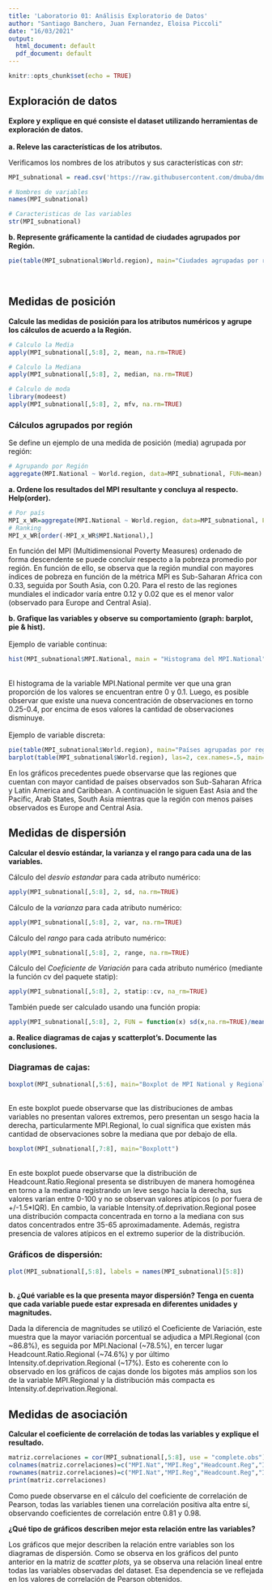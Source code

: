 ```yaml
---
title: 'Laboratorio 01: Análisis Exploratorio de Datos'
author: "Santiago Banchero, Juan Fernandez, Eloisa Piccoli"
date: "16/03/2021"
output:
  html_document: default
  pdf_document: default
---
```


```r
knitr::opts_chunk$set(echo = TRUE)
```

## Exploración de datos

**Explore y explique en qué consiste el dataset utilizando herramientas de exploración de datos.**
<br />
<br />
**a. Releve las características de los atributos.**

Verificamos los nombres de los atributos y sus características con *str*:
```r
MPI_subnational = read.csv('https://raw.githubusercontent.com/dmuba/dmuba.github.io/master/Practicos/LAB01/MPI_subnational.csv', header = TRUE, sep = ',')

# Nombres de variables
names(MPI_subnational)

# Caracteristicas de las variables
str(MPI_subnational)
```

**b. Represente gráficamente la cantidad de ciudades agrupados por Región.**
```r
pie(table(MPI_subnational$World.region), main="Ciudades agrupadas por región")
```
<br />


## Medidas de posición

**Calcule las medidas de posición para los atributos numéricos y agrupe los cálculos de acuerdo a la Región.**

```r
# Calculo la Media
apply(MPI_subnational[,5:8], 2, mean, na.rm=TRUE)

# Calculo la Mediana
apply(MPI_subnational[,5:8], 2, median, na.rm=TRUE)

# Calculo de moda
library(modeest)
apply(MPI_subnational[,5:8], 2, mfv, na.rm=TRUE)
```
### Cálculos agrupados por región
Se define un ejemplo de una medida de posición (media) agrupada por región:

```r
# Agrupando por Región
aggregate(MPI.National ~ World.region, data=MPI_subnational, FUN=mean)
```


**a. Ordene los resultados del MPI resultante y concluya al respecto. Help(order).**

```r
# Por país
MPI_x_WR=aggregate(MPI.National ~ World.region, data=MPI_subnational, FUN=mean)
# Ranking
MPI_x_WR[order(-MPI_x_WR$MPI.National),]
```
En función del MPI (Multidimensional Poverty Measures) ordenado de forma descendente se puede concluir respecto a la pobreza promedio por región. En función de ello, se observa que la región mundial con mayores índices de pobreza en función de la métrica MPI es Sub-Saharan Africa con 0.33, seguida por South Asia, con 0.20. Para el resto de las regiones mundiales el indicador varía entre 0.12 y 0.02 que es el menor valor (observado para Europe and Central Asia).

**b. Grafique las variables y observe su comportamiento (graph: barplot, pie & hist).**
<br />
<br />
Ejemplo de variable continua:
```r
hist(MPI_subnational$MPI.National, main = "Histograma del MPI.National", xlab = "MPI.National", ylab = "Frecuencia")
```
<br />
El histograma de la variable MPI.National permite ver que una gran proporción de los valores se encuentran entre 0 y 0.1. Luego, es posible observar que existe una nueva concentración de observaciones en torno 0.25-0.4, por encima de esos valores la cantidad de observaciones disminuye.
<br />
<br />
Ejemplo de variable discreta:
```r
pie(table(MPI_subnational$World.region), main="Países agrupadas por región")
barplot(table(MPI_subnational$World.region), las=2, cex.names=.5, main="Países agrupadas por región")
```

En los gráficos precedentes puede observarse que las regiones que cuentan con mayor cantidad de países observados son Sub-Saharan Africa y Latin America and Caribbean. A continuación le siguen East Asia and the Pacific, Arab States, South Asia mientras que la región con menos paises observados es Europe and Central Asia.

## Medidas de dispersión

**Calcular el desvío estándar, la varianza y el rango para cada una de las variables.**

Cálculo del *desvío estandar* para cada atributo numérico:
```r
apply(MPI_subnational[,5:8], 2, sd, na.rm=TRUE)
```

Cálculo de la *varianza* para cada atributo numérico:
```r
apply(MPI_subnational[,5:8], 2, var, na.rm=TRUE)
```

Cálculo del *rango* para cada atributo numérico:
```r
apply(MPI_subnational[,5:8], 2, range, na.rm=TRUE)
```

Cálculo del *Coeficiente de Variación* para cada atributo numérico (mediante la función cv del paquete statip): 
```r
apply(MPI_subnational[,5:8], 2, statip::cv, na_rm=TRUE)
```

También puede ser calculado usando una función propia: 
```r
apply(MPI_subnational[,5:8], 2, FUN = function(x) sd(x,na.rm=TRUE)/mean(x, na.rm=TRUE))
```

**a. Realice diagramas de cajas y scatterplot’s. Documente las conclusiones.**

### Diagramas de cajas:

```r
boxplot(MPI_subnational[,5:6], main="Boxplot de MPI National y Regional")
```
<br />
En este boxplot puede observarse que las distribuciones de ambas variables no presentan valores extremos, pero presentan un sesgo hacia la derecha, particularmente MPI.Regional, lo cual significa que existen más cantidad de observaciones sobre la mediana que por debajo de ella.
<br />

```r
boxplot(MPI_subnational[,7:8], main="Boxplott")
```
<br />
En este boxplot puede observarse que la distribución de Headcount.Ratio.Regional presenta se distribuyen de manera homogénea en torno a la mediana registrando un leve sesgo hacia la derecha, sus valores varían entre 0-100 y no se observan valores atípicos (o por fuera de +/-1.5*IQR). En cambio, la variable Intensity.of.deprivation.Regional posee una distribución compacta concentrada en torno a la mediana con sus datos concentrados entre 35-65 aproximadamente. Además, registra presencia de valores atípicos en el extremo superior de la distribución.
<br />

### Gráficos de dispersión:
```r
plot(MPI_subnational[,5:8], labels = names(MPI_subnational)[5:8])
```
<br />
**b. ¿Qué variable es la que presenta mayor dispersión? Tenga en cuenta que cada variable puede estar expresada en diferentes unidades y magnitudes.**

Dada la diferencia de magnitudes se utilizó el Coeficiente de Variación, este muestra que la mayor variación porcentual se adjudica a MPI.Regional (con ~86.8%), es seguida por MPI.Nacional (~78.5%), en tercer lugar Headcount.Ratio.Regional (~74.6%) y por último Intensity.of.deprivation.Regional (~17%). Esto es coherente con lo observado en los gráficos de cajas donde los bigotes más amplios son los de la variable MPI.Regional y la distribución más compacta es Intensity.of.deprivation.Regional.

## Medidas de asociación
**Calcular el coeficiente de correlación de todas las variables y explique el resultado.**

```r
matriz.correlaciones = cor(MPI_subnational[,5:8], use = "complete.obs")
colnames(matriz.correlaciones)=c("MPI.Nat","MPI.Reg","Headcount.Reg","Intensity.Reg")
rownames(matriz.correlaciones)=c("MPI.Nat","MPI.Reg","Headcount.Reg","Intensity.Reg")
print(matriz.correlaciones)
```

Como puede observarse en el cálculo del coeficiente de correlación de Pearson, todas las variables tienen una correlación positiva alta entre sí, observando coeficientes de correlación entre 0.81 y 0.98.

**¿Qué tipo de gráficos describen mejor esta relación entre las variables?**

Los gráficos que mejor describen la relación entre variables son los diagramas de dispersión. Como se observa en los gráficos del punto anterior en la matriz de _scatter plots_, ya se observa una relación lineal entre todas las variables observadas del dataset. Esa dependencia se ve reflejada en los valores de correlación de Pearson obtenidos.




